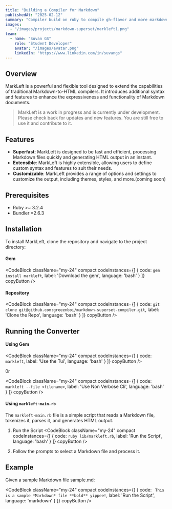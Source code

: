 ```yaml
---
title: "Building a Compiler for Markdown"
publishedAt: "2025-02-12"
summary: "Compiler build on ruby to compile gh-flavor and more markdown to html for the web to render"
images:
  - "/images/projects/markdown-superset/markleft1.png"
team:
  - name: "Suvan GS"
    role: "Student Developer"
    avatar: "/images/avatar.png"
    linkedIn: "https://www.linkedin.com/in/suvangs"
---
```


## Overview

MarkLeft is a powerful and flexible tool designed to extend the capabilities of traditional Markdown-to-HTML compilers. It introduces additional syntax and features to enhance the expressiveness and functionality of Markdown documents.

> MarkLeft is a work in progress and is currently under development. Please check back for updates and new features.
> You are still free to use it and contribute to it.


## Features

- **Superfast**: MarkLeft is designed to be fast and efficient, processing Markdown files quickly and generating HTML output in an instant.
- **Extensible**: MarkLeft is highly extensible, allowing users to define custom syntax and features to suit their needs.
- **Customizable**: MarkLeft provides a range of options and settings to customize the output, including themes, styles, and more.(coming soon)

## Prerequisites

- <InlineCode>Ruby >~ 3.2.4</InlineCode>
- <InlineCode>Bundler =2.6.3</InlineCode>

## Installation

To install MarkLeft, clone the repository and navigate to the project directory:

#### Gem

<CodeBlock
  className="my-24"
  compact
  codeInstances={[
    {
      code: `gem install markleft`,
      label: 'Download the gem',
      language: 'bash'
    }
  ]}
  copyButton
/>

#### Repository

<CodeBlock
  className="my-24"
  compact
  codeInstances={[
    {
      code: `git clone git@github.com:greeenboi/markdown-superset-compiler.git`,
      label: 'Clone the Repo',
      language: 'bash'
    }
  ]}
  copyButton
/>

## Running the Converter

#### Using Gem

<CodeBlock
  className="my-24"
  compact
  codeInstances={[
    {
      code: `markleft`,
      label: 'Use the Tui',
      language: 'bash'
    }
  ]}
  copyButton
/>

0r 

<CodeBlock
  className="my-24"
  compact
  codeInstances={[
    {
      code: `markleft --file <filename>`,
      label: 'Use Non Verbose Cli',
      language: 'bash'
    }
  ]}
  copyButton
/>

#### Using `markleft-main.rb`

The `markleft-main.rb` file is a simple script that reads a Markdown file, tokenizes it, parses it, and generates HTML output.

1. Run the Script
   <CodeBlock
      className="my-24"
      compact
      codeInstances={[
        {
          code: `ruby lib/markleft.rb`,
          label: 'Run the Script',
          language: 'bash'
        }
      ]}
      copyButton
    />
   
   
2. Follow the prompts to select a Markdown file and process it.

## Example

Given a sample Markdown file <InlineCode>sample.md</InlineCode>:

<CodeBlock
  className="my-24"
  compact
  codeInstances={[
    {
      code: `
      This is a sample *Markdown* file
**bold** yippee!`,
      label: 'Run the Script',
      language: 'markdown'
    }
  ]}
  copyButton
/>